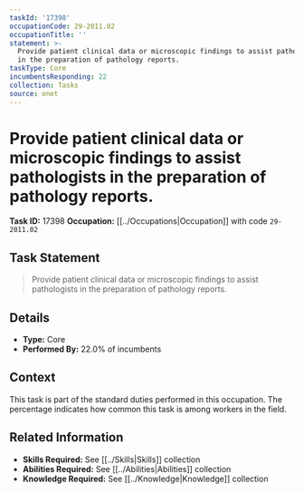 ```yaml
---
taskId: '17398'
occupationCode: 29-2011.02
occupationTitle: ''
statement: >-
  Provide patient clinical data or microscopic findings to assist pathologists
  in the preparation of pathology reports.
taskType: Core
incumbentsResponding: 22
collection: Tasks
source: onet
---
```

# Provide patient clinical data or microscopic findings to assist pathologists in the preparation of pathology reports.

**Task ID:** 17398
**Occupation:** [[../Occupations|Occupation]] with code `29-2011.02`

## Task Statement

> Provide patient clinical data or microscopic findings to assist pathologists in the preparation of pathology reports.

## Details

- **Type:** Core
- **Performed By:** 22.0% of incumbents

## Context

This task is part of the standard duties performed in this occupation. The percentage indicates how common this task is among workers in the field.

## Related Information

- **Skills Required:** See [[../Skills|Skills]] collection
- **Abilities Required:** See [[../Abilities|Abilities]] collection
- **Knowledge Required:** See [[../Knowledge|Knowledge]] collection
